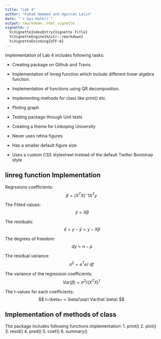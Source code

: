 ```yaml
---
title: "Lab 4"
author: "Fahad Hameed and Ugurcan Lacin"
date: "`r Sys.Date()`"
output: rmarkdown::html_vignette
vignette: >
  %\VignetteIndexEntry{Vignette Title}
  %\VignetteEngine{knitr::rmarkdown}
  %\VignetteEncoding{UTF-8}
---
```


Implementation of Lab 4 includes following tasks:

- Creating package on Github and Travis.
- Implementation of linreg function which include different linear algebra function.
- Implementation of functions using QR decomposition.
- Implementing methods for class like print() etc.
- Ploting graph
- Testing package through Unit tests
- Creating a theme for Linkoping University


- Never uses retina figures
- Has a smaller default figure size
- Uses a custom CSS stylesheet instead of the default Twitter Bootstrap style

## linreg function Implementation

Regrssions coefficients:
$$\beta = (X^T X)^-1 X^Ty$$

The Fitted values:
$$\ \hat y = X \beta$$

The residuals:
$$\ \hat e = y - \hat y = y - X\beta$$

The degrees of freedom:
$$~dy = n-p $$

The residual variance:
$$ \sigma^2 = e^Te/~df $$

The variance of the regression coefficients:
$$ Var(\beta) = \sigma^2/(X^T X)^1 $$

The t-values for each coefficients:
$$ t~\beta~ = \beta/\sqrt Var(hat \beta) $$


## Implementation of methods of class

The package includes following functions implementation:
1. print()
2. plot()
3. resid()
4. pred()
5. coef()
6. summary()
